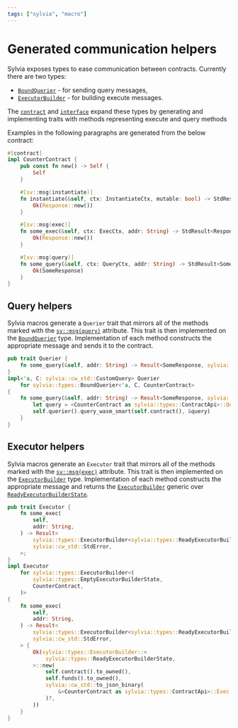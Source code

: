 ```yaml
---
tags: ["sylvia", "macro"]
---
```



# Generated communication helpers

Sylvia exposes types to ease communication between contracts. Currently there are two types:

- [`BoundQuerier`](../../types/communication#boundquerier) - for sending query messages,
- [`ExecutorBuilder`](../../types/communication#executorbuilder) - for building execute messages.

The [`contract`](../contract) and [`interface`](../interface) expand these types by generating and
implementing traits with methods representing execute and query methods

Examples in the following paragraphs are generated from the below contract:

```rust
#[contract]
impl CounterContract {
    pub const fn new() -> Self {
        Self
    }

    #[sv::msg(instantiate)]
    fn instantiate(&self, ctx: InstantiateCtx, mutable: bool) -> StdResult<Response> {
        Ok(Response::new())
    }

    #[sv::msg(exec)]
    fn some_exec(&self, ctx: ExecCtx, addr: String) -> StdResult<Response> {
        Ok(Response::new())
    }

    #[sv::msg(query)]
    fn some_query(&self, ctx: QueryCtx, addr: String) -> StdResult<SomeResponse> {
        Ok(SomeResponse)
    }
}
```

## Query helpers

Sylvia macros generate a `Querier` trait that mirrors all of the methods marked with the
[`sv::msg(query)`](../../attributes/msg.mdx) attribute. This trait is then implemented on the
[`BoundQuerier`](../../types/communication#boundquerier) type. Implementation of each method
constructs the appropriate message and sends it to the contract.

```rust
pub trait Querier {
    fn some_query(&self, addr: String) -> Result<SomeResponse, sylvia::cw_std::StdError>;
}
impl<'a, C: sylvia::cw_std::CustomQuery> Querier
    for sylvia::types::BoundQuerier<'a, C, CounterContract>
{
    fn some_query(&self, addr: String) -> Result<SomeResponse, sylvia::cw_std::StdError> {
        let query = <CounterContract as sylvia::types::ContractApi>::Query::some_query(addr);
        self.querier().query_wasm_smart(self.contract(), &query)
    }
}
```

## Executor helpers

Sylvia macros generate an `Executor` trait that mirrors all of the methods marked with the
[`sv::msg(exec)`](../../attributes/msg.mdx) attribute. This trait is then implemented on the
[`ExecutorBuilder`](../../types/communication#executorbuilder) type. Implementation of each method
constructs the appropriate message and returns the
[`ExecutorBuilder`](../../types/communication#executorbuilder) generic over
[`ReadyExecutorBuilderState`](https://docs.rs/sylvia/latest/sylvia/types/struct.ReadyExecutorBuilderState.html).

```rust
pub trait Executor {
    fn some_exec(
        self,
        addr: String,
    ) -> Result<
        sylvia::types::ExecutorBuilder<sylvia::types::ReadyExecutorBuilderState>,
        sylvia::cw_std::StdError,
    >;
}
impl Executor
    for sylvia::types::ExecutorBuilder<(
        sylvia::types::EmptyExecutorBuilderState,
        CounterContract,
    )>
{
    fn some_exec(
        self,
        addr: String,
    ) -> Result<
        sylvia::types::ExecutorBuilder<sylvia::types::ReadyExecutorBuilderState>,
        sylvia::cw_std::StdError,
    > {
        Ok(sylvia::types::ExecutorBuilder::<
            sylvia::types::ReadyExecutorBuilderState,
        >::new(
            self.contract().to_owned(),
            self.funds().to_owned(),
            sylvia::cw_std::to_json_binary(
                &<CounterContract as sylvia::types::ContractApi>::Exec::some_exec(addr),
            )?,
        ))
    }
}
```
